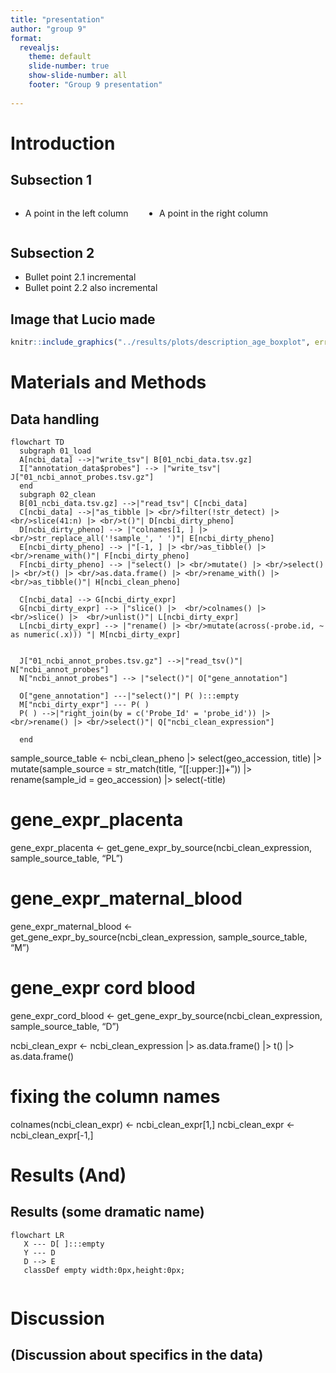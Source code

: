 ```yaml
---
title: "presentation"
author: "group 9"
format:
  revealjs:
    theme: default
    slide-number: true
    show-slide-number: all
    footer: "Group 9 presentation"
    
---
```



# Introduction

## Subsection 1

:::: {.columns}

::: {.column width="40%"}

- A point in the left column
:::

::: {.column width="60%"}
- A point in the right column
:::

::::

## Subsection 2

::: {.incremental}
- Bullet point 2.1 incremental
- Bullet point 2.2 also incremental
:::

## Image that Lucio made

```r
knitr::include_graphics("../results/plots/description_age_boxplot", error = FALSE)
```

# Materials and Methods
 

## Data handling {.scrollable}
```mermaid
flowchart TD
  subgraph 01_load
  A[ncbi_data] -->|"write_tsv"| B[01_ncbi_data.tsv.gz]
  I["annotation_data$probes"] --> |"write_tsv"| J["01_ncbi_annot_probes.tsv.gz"]
  end
  subgraph 02_clean
  B[01_ncbi_data.tsv.gz] -->|"read_tsv"| C[ncbi_data]
  C[ncbi_data] -->|"as_tibble |> <br/>filter(!str_detect) |> <br/>slice(41:n) |> <br/>t()"| D[ncbi_dirty_pheno]
  D[ncbi_dirty_pheno] --> |"colnames[1, ] |> <br/>str_replace_all('!sample_', ' ')"| E[ncbi_dirty_pheno]
  E[ncbi_dirty_pheno] --> |"[-1, ] |> <br/>as_tibble() |> <br/>rename_with()"| F[ncbi_dirty_pheno]
  F[ncbi_dirty_pheno] --> |"select() |> <br/>mutate() |> <br/>select() |> <br/>t() |> <br/>as.data.frame() |> <br/>rename_with() |> <br/>as_tibble()"| H[ncbi_clean_pheno]
  
  C[ncbi_data] --> G[ncbi_dirty_expr]
  G[ncbi_dirty_expr] --> |"slice() |>  <br/>colnames() |>  <br/>slice() |>  <br/>unlist()"| L[ncbi_dirty_expr]
  L[ncbi_dirty_expr] --> |"rename() |> <br/>mutate(across(-probe.id, ~ as numeric(.x))) "| M[ncbi_dirty_expr]
  
  
  J["01_ncbi_annot_probes.tsv.gz"] -->|"read_tsv()"| N["ncbi_annot_probes"]
  N["ncbi_annot_probes"] --> |"select()"| O["gene_annotation"]
  
  O["gene_annotation"] ---|"select()"| P( ):::empty
  M["ncbi_dirty_expr"] --- P( )
  P( ) -->|"right_join(by = c('Probe_Id' = 'probe_id')) |> <br/>rename() |> <br/>select()"| Q["ncbi_clean_expression"]
  
  end
```

sample_source_table <- ncbi_clean_pheno |>
  select(geo_accession, 
         title) |>  
  mutate(sample_source = str_match(title, 
                                   "[[:upper:]]+")) |> 
  rename(sample_id = geo_accession) |> 
  select(-title)

# gene_expr_placenta
gene_expr_placenta <- get_gene_expr_by_source(ncbi_clean_expression, 
                                              sample_source_table, 
                                              "PL")

# gene_expr_maternal_blood
gene_expr_maternal_blood <- get_gene_expr_by_source(ncbi_clean_expression, 
                                                    sample_source_table, 
                                                    "M")

# gene_expr cord blood
gene_expr_cord_blood <- get_gene_expr_by_source(ncbi_clean_expression, 
                                                sample_source_table, 
                                                "D")


ncbi_clean_expr <- ncbi_clean_expression |>
  as.data.frame() |>
  t() |>
  as.data.frame()

# fixing the column names
colnames(ncbi_clean_expr) <- ncbi_clean_expr[1,]
ncbi_clean_expr <- ncbi_clean_expr[-1,]

# Results (And)
 
## Results (some dramatic name)

```mermaid

    
flowchart LR
   X --- D[ ]:::empty
   Y --- D
   D --> E
   classDef empty width:0px,height:0px;
    
```


# Discussion

## (Discussion about specifics in the data)